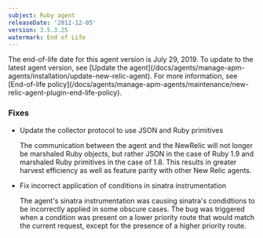 ```yaml
---
subject: Ruby agent
releaseDate: '2012-12-05'
version: 3.5.3.25
watermark: End of Life
---
```


<Callout variant="important">
  The end-of-life date for this agent version is July 29, 2019. To update to the latest agent version, see [Update the agent](/docs/agents/manage-apm-agents/installation/update-new-relic-agent). For more information, see [End-of-life policy](/docs/agents/manage-apm-agents/maintenance/new-relic-agent-plugin-end-life-policy).
</Callout>

### Fixes

* Update the collector protocol to use JSON and Ruby primitives

  The communication between the agent and the NewRelic will not longer be marshaled Ruby objects, but rather JSON in the case of Ruby 1.9 and marshaled Ruby primitives in the case of 1.8. This results in greater harvest efficiency as well as feature parity with other New Relic agents.
* Fix incorrect application of conditions in sinatra instrumentation

  The agent's sinatra instrumentation was causing sinatra's condidtions to be incorrectly applied in some obscure cases. The bug was triggered when a condition was present on a lower priority route that would match the current request, except for the presence of a higher priority route.
